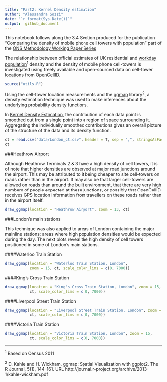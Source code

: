 ```yaml
---
title: "Part2: Kernel Density estimation"
author: "Alessandra Sozzi"  
date: "`r format(Sys.Date())`"
output:  github_document
---
```


This notebook follows along the 3.4 Section produced for the publication "Comparing the density of mobile phone cell towers with population" part of the [ONS Methodology Working Paper Series]()

The relationship between official estimates of UK residential and [workday population](https://www.ons.gov.uk/peoplepopulationandcommunity/populationandmigration/populationestimates/articles/theworkdaypopulationofenglandandwales/2013-10-31#data)<sup>1</sup> density and the density of mobile phone cell-towers is investigated using freely available and open-sourced data on cell-tower locations from [OpenCellID](https://opencellid.org/).

```r
source("utils.R")
```

Using the cell-tower location measurements and the [ggmap](https://cran.r-project.org/web/packages/ggmap/ggmap.pdf) library<sup>2</sup>, a density estimation technique was used to make inferences about the underlying probability density functions. 

In [Kernel Density Estimation](https://en.wikipedia.org/wiki/Kernel_density_estimation), the contribution of each data point is smoothed out from a single point into a region of space surrounding it. Aggregating the individually smoothed contributions gives an overall picture of the structure of the data and its density function. 

```r
ct = read.csv("data/London_ct.csv", header = T, sep = ",", stringsAsFactors = F)
ct
```


###Heathrow Airport

Although Heathrow Terminals 2 & 3 have a high density of cell towers, it is of note that higher densities are observed at major road junctions around the airport. This may be attributed to it being cheaper to site cell-towers on roads rather than in the airport. It may also be that larger cell-towers are allowed on roads than around the built environment, that there are very high numbers of people expected at these junctions, or possibly that OpenCellID receives GPS location information from travellers on these roads rather than in the airport itself. 

```r
draw_ggmap(location = "Heathrow Airport", zoom = 13, ct)
```

###London’s main stations

This technique was also applied to areas of London containing the major mainline stations: areas where high population densities would be expected during the day. 
The next plots reveal the high density of cell towers positioned in some of London’s main stations.

####Waterloo Train Station
```r
draw_ggmap(location = "Waterloo Train Station, London", 
           zoom = 15, ct, scale_color_lims = c(0, 7000))
```

####King's Cross Train Station
```r
draw_ggmap(location = "King's Cross Train Station, London", zoom = 15, 
           ct, scale_color_lims = c(0, 7000))
```

####Liverpool Street Train Station
```r
draw_ggmap(location = "Liverpool Street Train Station, London", zoom = 15, 
           ct, scale_color_lims = c(0, 7000))
```

####Victoria Train Station
```r
draw_ggmap(location = "Victoria Train Station, London", zoom = 15, 
           ct, scale_color_lims = c(0, 7000))
```

---

<sup>1</sup> Based on Census 2011

<sup>2</sup> D. Kahle and H. Wickham. ggmap: Spatial Visualization with ggplot2. The R Journal,
  5(1), 144-161. URL http://journal.r-project.org/archive/2013-1/kahle-wickham.pdf

